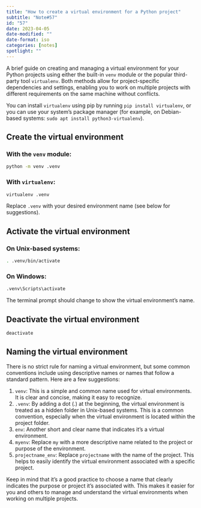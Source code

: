 ```yaml
---
title: "How to create a virtual environment for a Python project"
subtitle: "Note#57"
id: "57"
date: 2023-04-05
date-modified: ""
date-format: iso
categories: [notes]
spotlight: ""
---
```

A brief guide on creating and managing a virtual environment for your Python projects using either the built-in `venv` module or the popular third-party tool `virtualenv`. Both methods allow for project-specific dependencies and settings, enabling you to work on multiple projects with different requirements on the same machine without conflicts.

You can install `virtualenv` using pip by running `pip install virtualenv`, or you can use your system's package manager (for example, on Debian-based systems: `sudo apt install python3-virtualenv`).

## Create the virtual environment

### With the `venv` module:

```bash
python -m venv .venv
```

### With `virtualenv`:

```bash
virtualenv .venv
```

Replace `.venv` with your desired environment name (see below for suggestions).

## Activate the virtual environment

### On Unix-based systems:

```bash
. .venv/bin/activate
```

### On Windows:

```bash
.venv\Scripts\activate
```

The terminal prompt should change to show the virtual environment's name.

## Deactivate the virtual environment

```bash
deactivate
```

## Naming the virtual environment

There is no strict rule for naming a virtual environment, but some common conventions include using descriptive names or names that follow a standard pattern. Here are a few suggestions:

1. `venv`: This is a simple and common name used for virtual environments. It is clear and concise, making it easy to recognize.
2. `.venv`: By adding a dot (.) at the beginning, the virtual environment is treated as a hidden folder in Unix-based systems. This is a common convention, especially when the virtual environment is located within the project folder.
3. `env`: Another short and clear name that indicates it's a virtual environment.
4. `myenv`: Replace `my` with a more descriptive name related to the project or purpose of the environment.
5. `projectname_env`: Replace `projectname` with the name of the project. This helps to easily identify the virtual environment associated with a specific project.

Keep in mind that it's a good practice to choose a name that clearly indicates the purpose or project it's associated with. This makes it easier for you and others to manage and understand the virtual environments when working on multiple projects.
